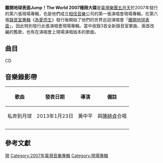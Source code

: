 
{{Infobox Album
|  Name        = 離開地球表面Jump！The World 2007極限大碟
|  Type        = [[現場專輯|現場專輯]]
|  Artist      = [[五月天|五月天]]
|  Cover       = JUMP_THE_WORLD.JPG
|  Released    = 2007年7月20日
|  Recorded    = 2007年
|  Genre       = [[華語流行音樂|華語流行音樂]]
|  Length      = 1小時15分45秒
|  Label       = [[滾石唱片|滾石唱片]]<br>[[相信音樂|相信音樂]]
|  Number      = 
|  Producer    = [[五月天|五月天]]
|  Reviews     = 
|  Last album  = [[Final_Home當我們混在一起_Live全紀錄|Final Home當我們混在一起 Live全紀錄]]<br />（2005年）
|  This album  = '''離開地球表面Jump！The World 2007極限大碟'''<br />（2007年）
|  Next album  = [[十萬人·出頭天_Live全紀錄|十萬人·出頭天 Live全紀錄]]<br />（2009年）
}}

'''離開地球表面Jump！The World 2007極限大碟'''是[[臺灣|臺灣]][[流行樂團|樂團]][[五月天|五月天]]於2007年發行的第六張現場專輯，也是他們成立[[相信音樂|相信音樂]]公司的第一張演唱會現場專輯，在第六張[[錄音室專輯|錄音室專輯]]《[[為愛而生|為愛而生]]》發行後開始了他們的世界巡迴演唱會「[[離開地球表面世界巡迴演唱會|離開地球表面]]」，因此特別發行此張演唱會現場專輯。當中收錄3首全新錄音室單曲、兩首改編的舊歌，也有在演唱會上現場演唱版本的歌曲。

== 曲目 ==
; CD
{{Tracklist
| all_lyrics = [[陳信宏|阿信]] 
| all_arranger = [[五月天|五月天]]
| all_note = except
| arranger_credits = yes
| producer_credits = yes

| title1 = 私奔到月球 
| music1 = 阿信
| length1 = 3:46
| longnote1 = 新歌<br>與[[陳綺貞|陳綺貞]]合唱

| title2 = 離開地球表面 
| music2 = 阿信
| length2 = 4:35
| longnote2 = 新歌<br>「[[離開地球表面世界巡迴演唱會|離開地球表面世界巡迴演唱會]]」同名主題曲

| title3 = TO FIND MY PARADISE <br>
| music3 = [[溫尚翊|怪獸]]
| length3 = 1:31
| longnote3 = 女聲：[[紀曉君|紀曉君]]<br>抓狂 Intro

| title4 = 抓狂 
| music4 = 怪獸
| length4 = 4:01
| longnote4 = 新歌<br>《[[Xbox_360|Xbox 360]]》《[[最後一戰：瑞曲之戰|最後一戰：瑞曲之戰]]》電玩主題曲

| title5 = 知足（07年最知足版） 
| music5 = 阿信
| length5 = 5:13
| longnote5 = 樂團編曲重製版本

| title6 = 垃圾車（07年最夠朋友版）
| music6 = 阿信
| length6 = 3:05
| longnote6 = 新編曲版本

| title7 = 天使 07 Live Mixing
| music7 = 怪獸
| length7 = 4:49
| longnote7 = 天堂的五個朋友 07 Epic Mixing 

| title8 = 摩托車日記 Live 
| music8 = 怪獸
| length8 = 3:07
| longnote8 = 

| title9 = 孫悟空 Live 
| music9 = 怪獸
| length9 = 2:23
| longnote9 = 

| title10 = 阿姆斯壯 Live 
| music10 = 阿信
| length10 = 2:02
| longnote10 = 

| title11 = 約翰藍儂 Live
| music11 = 怪獸
| length11 = 3:49
| longnote11 = 作詞：阿信、[[蔡昇晏|瑪莎]]

| title12 = 我 Live 
| music12 = 阿信
| length12 = 3:11
| longnote12 = 

| title13 = 瑪莎的小事 Piano Live 
| music13 = [[蔡昇晏|瑪莎]]
| length13 = 3:41
| longnote13 = 瑪莎獨唱

| title14 = 最重要的小事 Live<br>
| music14 = 瑪莎
| length14 = 4:30
| longnote14 = 

| title15 = 晚安地球人 + 瘋狂世界 Live 
| music15 = [[石錦航|石頭]]、阿信
| length15 = 5:40
| longnote15 = 

| title16 = Paradise + 倔強 Live
| music16 = [[黃貫中|黃貫中]]／阿信
| length16 = 7:27
| longnote16 = 作詞：[[黃貫中|黃貫中]]／阿信

| title17 = 離開地球表面<br>（Remix by DJ ROCK） 
| music17 = 阿信
| length17 = 4:52
| longnote17 = 混音版

}}

{{tracklist
| collapsed = yes
| headline  = DVD

| title1    = JUMP！我的演唱會史上最難忘 TOP 10 
| note1     = 

| title2    = JUMP！[離開地球表面] 影片幕後直擊 
| note2     = 

| title3    = JUMP！離開地球表面MV完整版 
| note3     =

| title4    = JUMP！我的演唱會 我的挑戰！
| note4     =  

}}

== 音樂錄影帶 ==
{| class="wikitable"
|-
! 歌曲 !! 發表日期 !! 導演 !! 備註
|-
| 私奔到月球 || 2013年1月23日 || 黃中平 || 與[[陳綺貞|陳綺貞]]合唱 
|-
| 
|-
|}

== 參考文獻 ==
{{reflist}}

{{五月天}}
{{Portal bar|台灣|音樂}}
[[Category:五月天音樂專輯|現]]
[[Category:2007年臺灣音樂專輯|Category:2007年臺灣音樂專輯]]
[[Category:現場專輯|Category:現場專輯]]